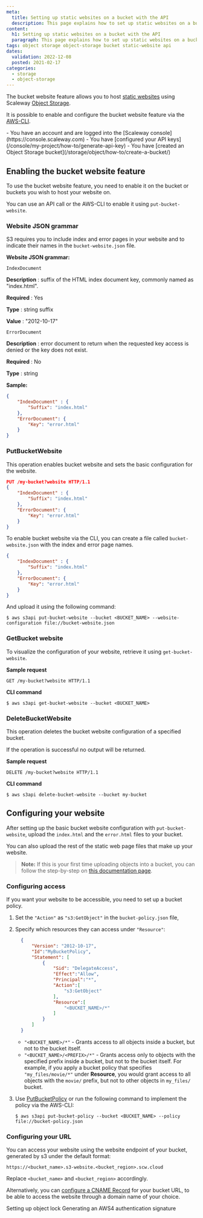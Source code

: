 ```yaml
---
meta:
  title: Setting up static websites on a bucket with the API
  description: This page explains how to set up static websites on a bucket with the API.
content:
  h1: Setting up static websites on a bucket with the API
  paragraph: This page explains how to set up static websites on a bucket with the API.
tags: object storage object-storage bucket static-website api 
dates:
  validation: 2022-12-08
  posted: 2021-02-17
categories:
  - storage
  - object-storage
---
```


The bucket website feature allows you to host [static websites](https://en.wikipedia.org/wiki/Static_web_page) using Scaleway [Object Storage](https://www.scaleway.com/en/object-storage/). 

It is possible to enable and configure the bucket website feature via the [AWS-CLI](/storage/object/api-cli/object-storage-aws-cli).

<Macro id="iam-requirements" />
 
<Message type="requirement">
  - You have an account and are logged into the [Scaleway console](https://console.scaleway.com) 
  - You have [configured your API keys](/console/my-project/how-to/generate-api-key)
  - You have [created an Object Storage bucket](/storage/object/how-to/create-a-bucket/)
</Message>

## Enabling the bucket website feature

To use the bucket website feature, you need to enable it on the bucket or buckets you wish to host your website on. 

You can use an API call or the AWS-CLI to enable it using `put-bucket-website`.

### Website JSON grammar

S3 requires you to include index and error pages in your website and to indicate their names in the `bucket-website.json` file.

**Website JSON grammar:**

`IndexDocument` 
    
**Description** 
: suffix of the HTML index document key, commonly named as "index.html".

**Required**
: Yes

**Type**
: string suffix
    
**Value**
: "2012-10-17"

`ErrorDocument` 
    
**Description**
: error document to return when the requested key access is denied or the key does not exist.

**Required**
: No

**Type**
: string

**Sample:**
```json
{
    "IndexDocument" : {
        "Suffix": "index.html"
    },
    "ErrorDocument": {
        "Key": "error.html"
    }
}
```
### PutBucketWebsite

This operation enables bucket website and sets the basic configuration for the website.

```json
PUT /my-bucket?website HTTP/1.1
{
    "IndexDocument" : {
        "Suffix": "index.html"
    },
    "ErrorDocument": {
        "Key": "error.html"
    }
}
``` 
To enable bucket website via the CLI, you can create a file called `bucket-website.json` with the index and error page names.

```json
{
    "IndexDocument" : {
        "Suffix": "index.html"
    },
    "ErrorDocument": {
        "Key": "error.html"
    }
}
```
And upload it using the following command:

```
$ aws s3api put-bucket-website --bucket <BUCKET_NAME> --website-configuration file://bucket-website.json
```

### GetBucket website

To visualize the configuration of your website, retrieve it using `get-bucket-website`.

**Sample request**
```
GET /my-bucket?website HTTP/1.1
```
**CLI command**
```
$ aws s3api get-bucket-website --bucket <BUCKET_NAME>
```
### DeleteBucketWebsite

This operation deletes the bucket website configuration of a specified bucket.

<Message type="note">
  If the operation is successful no output will be returned.
</Message>

**Sample request**
```
DELETE /my-bucket?website HTTP/1.1
```
**CLI command**
```
$ aws s3api delete-bucket-website --bucket my-bucket
```
## Configuring your website 

After setting up the basic bucket website configuration with `put-bucket-website`, upload the `index.html` and the `error.html` files to your bucket. 

You can also upload the rest of the static web page files that make up your website. 

>**Note:** If this is your first time uploading objects into a bucket, you can follow the step-by-step on [this documentation page](/storage/object/how-to/upload-files-into-a-bucket/).

### Configuring access

If you want your website to be accessible, you need to set up a bucket policy.

1. Set the `"Action"` as `"s3:GetObject"` in the `bucket-policy.json` file,
2. Specify which resources they can access under `"Resource"`:
    ```json
      {
          "Version": "2012-10-17",
          "Id":"MyBucketPolicy",
          "Statement": [
              {
                  "Sid": "DelegateAccess",
                  "Effect":"Allow",
                  "Principal":"*",
                  "Action":[
                      "s3:GetObject"
                  ],
                  "Resource":[
                      "<BUCKET_NAME>/*"
                  ]
              }
          ]
      }
      ```

    - `"<BUCKET_NAME>/*"` - Grants access to all objects inside a bucket, but not to the bucket itself.
    - `"<BUCKET_NAME>/<PREFIX>/*"` - Grants access only to objects with the specified prefix inside a bucket, but not to the bucket itself. For example, if you apply a bucket policy that specifies `"my_files/movie/*"` under **Resource**, you would grant access to all objects with the `movie/` prefix, but not to other objects in `my_files/` bucket.
3. Use [PutBucketPolicy](/storage/object/api-cli/bucket-operations/#put-bucket-policy) or run the following command to implement the policy via the AWS-CLI:
    ```
    $ aws s3api put-bucket-policy --bucket <BUCKET_NAME> --policy file://bucket-policy.json
    ``` 

### Configuring your URL

You can access your website using the website endpoint of your bucket, generated by s3 under the default format:

`https://<bucket_name>.s3-website.<bucket_region>.scw.cloud`

Replace `<bucket_name>` and `<bucket_region>` accordingly. 

Alternatively, you can [configure a CNAME Record](/tutorials/s3-customize-url-cname/) for your bucket URL, to be able to access the website through a domain name of your choice.


<Navigation title="See Also">
  <PreviousButton to="/storage/object/api-cli/object-lock/">Setting up object lock</PreviousButton>
  <NextButton to="/storage/object/api-cli/generate-aws4-auth-signature/">Generating an AWS4 authentication signature</NextButton>
</Navigation>
